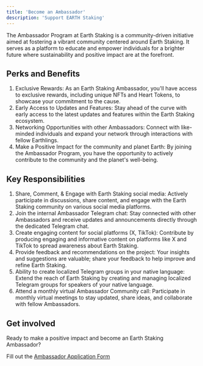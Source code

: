 ```yaml
---
title: 'Become an Ambassador'
description: 'Support EARTH Staking'
---
```

The Ambassador Program at Earth Staking is a community-driven initiative aimed at fostering a vibrant community centered around Earth Staking. It serves as a platform to educate and empower individuals for a brighter future where sustainability and positive impact are at the forefront.

## Perks and Benefits 

1. Exclusive Rewards: As an Earth Staking Ambassador, you'll have access to exclusive rewards, including unique NFTs and Heart Tokens, to showcase your commitment to the cause.
2. Early Access to Updates and Features: Stay ahead of the curve with early access to the latest updates and features within the Earth Staking ecosystem.
3.  Networking Opportunities with other Ambassadors: Connect with like-minded individuals and expand your network through interactions with fellow Earthlings.
4.  Make a Positive Impact for the community and planet Earth: By joining the Ambassador Program, you have the opportunity to actively contribute to the community and the planet's well-being.

## Key Responsibilities 

1. Share, Comment, & Engage with Earth Staking social media: Actively participate in discussions, share content, and engage with the Earth Staking community on various social media platforms.
2.  Join the internal Ambassador Telegram chat: Stay connected with other Ambassadors and receive updates and announcements directly through the dedicated Telegram chat.
3.  Create engaging content for social platforms (X, TikTok): Contribute by producing engaging and informative content on platforms like X and TikTok to spread awareness about Earth Staking.
4. Provide feedback and recommendations on the project: Your insights and suggestions are valuable; share your feedback to help improve and refine Earth Staking.
5.  Ability to create localized Telegram groups in your native language: Extend the reach of Earth Staking by creating and managing localized Telegram groups for speakers of your native language.
6.  Attend a monthly virtual Ambassador Community call: Participate in monthly virtual meetings to stay updated, share ideas, and collaborate with fellow Ambassadors.

## Get involved
Ready to make a positive impact and become an Earth Staking Ambassador? 

Fill out the [Ambassador Application Form](https://earthstaking.typeform.com/to/QqLb78BH)

